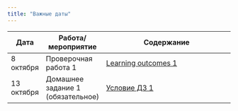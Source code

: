 ```yaml
---
title: "Важные даты"
---
```

 
Дата | Работа/мероприятие  | Содержание
-------- | -------- | --------------------------------------------------------
8 октября | Проверочная работа 1 | <a href="tvims2_LO1_2024.pdf" title=>Learning outcomes 1</a>
13 октября | Домашнее задание 1 (обязательное) | <a href="tvims2_hw1_forsubmission_2024.pdf" title=>Условие ДЗ 1</a>
